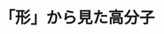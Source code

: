﻿---
title: "「形」から見た高分子"
category: "物質理工学院"
vol: 41
interviewee: "手塚 育志 "
url: ""
tags: []
pdf: "41-3.pdf"
career: ""
preface: "高分子は細長い紐状の分子だけではない。様々な形の高分子を作り出す研究をしている手塚をうかがった。"
---
